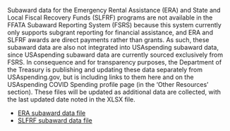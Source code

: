 Subaward data for the Emergency Rental Assistance (ERA) and State and Local Fiscal Recovery Funds (SLFRF) programs are not available in the FFATA Subaward Reporting System (FSRS) because this system currently only supports subgrant reporting for financial assistance, and ERA and SLFRF awards are direct payments rather than grants. As such, these subaward data are also not integrated into USAspending subaward data, since USAspending subaward data are currently sourced exclusively from FSRS. In consequence and for transparency purposes, the Department of the Treasury is publishing and updating these data separately from USAspending.gov, but is including links to them here and on the USAspending COVID Spending profile page (in the ‘Other Resources’ section). These files will be updated as additional data are collected, with the last updated date noted in the XLSX file.

-   <a target="_blank" rel="noopener noreferrer" href="https://home.treasury.gov/system/files/136/ERA-Subawards-USASpending-File.xlsx">ERA subaward data file</a>
-   <a target="_blank" rel="noopener noreferrer" href="https://home.treasury.gov/system/files/136/SLFRF-Subaward-USASpending-File.xlsx">SLFRF subaward data file</a>
